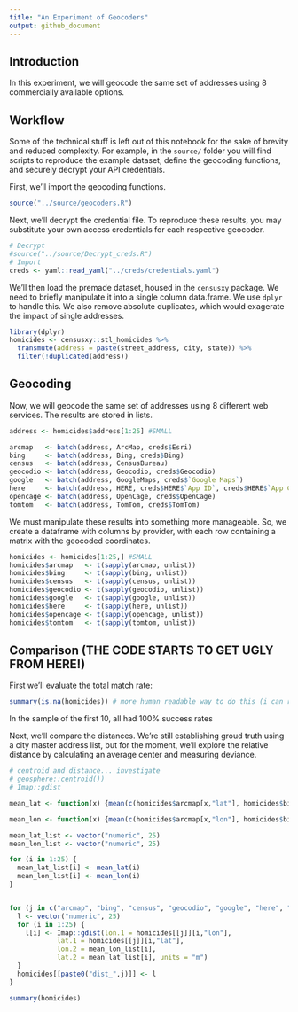 ```yaml
---
title: "An Experiment of Geocoders"
output: github_document
---
```


## Introduction
In this experiment, we will geocode the same set of addresses using 8 commercially available options.

## Workflow
Some of the technical stuff is left out of this notebook for the sake of brevity and reduced complexity. For example, in the `source/` folder you will find scripts to reproduce the example dataset, define the geocoding functions, and securely decrypt your API credentials.

First, we'll import the geocoding functions.
```r
source("../source/geocoders.R")
```

Next, we'll decrypt the credential file. To reproduce these results, you may substitute your own access credentials for each respective geocoder.
```r
# Decrypt
#source("../source/Decrypt_creds.R")
# Import
creds <- yaml::read_yaml("../creds/credentials.yaml")
```

We'll then load the premade dataset, housed in the `censusxy` package. We need to briefly manipulate it into a single column data.frame. We use `dplyr` to handle this. We also remove absolute duplicates, which would exagerate the impact of single addresses.
```r
library(dplyr)
homicides <- censusxy::stl_homicides %>%
  transmute(address = paste(street_address, city, state)) %>%
  filter(!duplicated(address))
```

## Geocoding

Now, we will geocode the same set of addresses using 8 different web services. The results are stored in lists.
```r
address <- homicides$address[1:25] #SMALL

arcmap   <- batch(address, ArcMap, creds$Esri)
bing     <- batch(address, Bing, creds$Bing)
census   <- batch(address, CensusBureau)
geocodio <- batch(address, Geocodio, creds$Geocodio)
google   <- batch(address, GoogleMaps, creds$`Google Maps`)
here     <- batch(address, HERE, creds$HERE$`App ID`, creds$HERE$`App Code`)
opencage <- batch(address, OpenCage, creds$OpenCage)
tomtom   <- batch(address, TomTom, creds$TomTom)

```

We must manipulate these results into something more manageable. So, we create a dataframe with columns by provider, with each row containing a matrix with the geocoded coordinates.
```r
homicides <- homicides[1:25,] #SMALL
homicides$arcmap   <- t(sapply(arcmap, unlist))
homicides$bing     <- t(sapply(bing, unlist))
homicides$census   <- t(sapply(census, unlist))
homicides$geocodio <- t(sapply(geocodio, unlist))
homicides$google   <- t(sapply(google, unlist))
homicides$here     <- t(sapply(here, unlist))
homicides$opencage <- t(sapply(opencage, unlist))
homicides$tomtom   <- t(sapply(tomtom, unlist))
```

## Comparison (THE CODE STARTS TO GET UGLY FROM HERE!)

First we'll evaluate the total match rate:
```r
summary(is.na(homicides)) # more human readable way to do this (i can read it for now)
```
In the sample of the first 10, all had 100% success rates

Next, we'll compare the distances. We're still establishing groud truth using a city master address list, but for the moment, we'll explore the relative distance by calculating an average center and measuring deviance.
```r
# centroid and distance... investigate
# geosphere::centroid())
# Imap::gdist
```

```r

mean_lat <- function(x) {mean(c(homicides$arcmap[x,"lat"], homicides$bing[x, "lat"],  homicides$census[x, "lat"], homicides$geocodio[x, "lat"], homicides$google[x, "lat"], homicides$here[x, "lat"], homicides$opencage[x, "lat"], homicides$tomtom[x, "lat"]))}

mean_lon <- function(x) {mean(c(homicides$arcmap[x,"lon"], homicides$bing[x, "lon"],  homicides$census[x, "lon"], homicides$geocodio[x, "lon"], homicides$google[x, "lon"], homicides$here[x, "lon"], homicides$opencage[x, "lon"], homicides$tomtom[x, "lon"]))}

mean_lat_list <- vector("numeric", 25)
mean_lon_list <- vector("numeric", 25)

for (i in 1:25) {
  mean_lat_list[i] <- mean_lat(i)
  mean_lon_list[i] <- mean_lon(i)
}


for (j in c("arcmap", "bing", "census", "geocodio", "google", "here", "opencage", "tomtom")) {
  l <- vector("numeric", 25)
  for (i in 1:25) {
    l[i] <- Imap::gdist(lon.1 = homicides[[j]][i,"lon"],
            lat.1 = homicides[[j]][i,"lat"],
            lon.2 = mean_lon_list[i],
            lat.2 = mean_lat_list[i], units = "m")
  }
  homicides[[paste0("dist_",j)]] <- l
}

summary(homicides)
```


